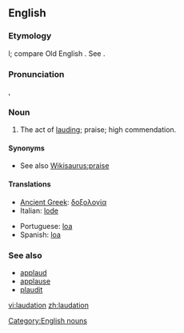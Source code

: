 ==English==

===Etymology===
{{etyl|la}} {{term|laudatio|lang=la}}l; compare Old English {{term|taudation|lang=ang}}. See {{term|laud}}.

===Pronunciation===
{{IPA|/lɔːˈdeɪ.ʃən/}}, {{SAMPA|/lO:"deI.S@n/}}

===Noun===
{{en-noun}}

# The act of [[laud]]ing; praise; high commendation.

====Synonyms====
* See also [[Wikisaurus:praise]]

====Translations====
{{trans-top|act of lauding}}
* [[Ancient Greek]]: [[δοξολογία]] {{f}}
* Italian: [[lode]] {{f}}
{{trans-mid}}
* Portuguese: [[loa]] {{f}}
* Spanish: [[loa]] {{f}}
{{trans-bottom}}

===See also===
<!--are these related terms?-->
* [[applaud]]
* [[applause]]
* [[plaudit]]

[[Category:English nouns]]

[[vi:laudation]]
[[zh:laudation]]